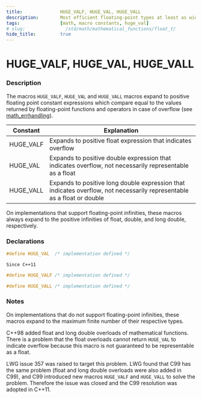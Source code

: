 ```yaml
---
title:              HUGE_VALF, HUGE_VAL, HUGE_VALL
description:        Most efficient floating-point types at least as wide as float and double respectively
tags:               [math, macro constants, huge_val]
# slug:               /std/math/mathematical_functions/float_t/
hide_title:         true
---
```



# HUGE_VALF, HUGE_VAL, HUGE_VALL

### Description

The macros `HUGE_VALF`, `HUGE_VAL` and `HUGE_VALL` macros expand to positive 
floating point constant expressions which compare equal to the values returned by floating-point functions and operators in case of overflow 
(see [math_errhandling](/docs/std/math/mathematical_functions/math_errhandling/)).

| Constant  | Explanation                                                                                                            |
|-----------|------------------------------------------------------------------------------------------------------------------------|
| HUGE_VALF | Expands to positive float expression that indicates overflow                                                           |
| HUGE_VAL  | Expands to positive double expression that indicates overflow, not necessarily representable as a float                |
| HUGE_VALL | Expands to positive long double expression that indicates overflow, not necessarily representable as a float or double |

On implementations that support floating-point infinities, these macros always expand to the positive infinities of <span class='col-lb'>float</span>, <span class='col-lb'>double</span>, and <span class='col-lb'>long double</span>, respectively.



### Declarations 

```cpp
#define HUGE_VAL  /* implementation defined */
```

`Since C++11`

```cpp
#define HUGE_VALF /* implementation defined */

#define HUGE_VALL /* implementation defined */
```


### Notes

On implementations that do not support floating-point infinities, these macros expand to the maximum finite number of their respective types.

C++98 added <span class='col-lb'>float</span> and <span class='col-lb'>long double</span> overloads of mathematical functions. 
There is a problem that the <span class='col-lb'>float</span> overloads cannot return `HUGE_VAL` to indicate overflow because this macro is not guaranteed to be representable as a <span class='col-lb'>float</span>.

LWG issue 357 was raised to target this problem. LWG found that C99 has the same problem (<span class='col-lb'>float</span> and <span class='col-lb'>long double</span> overloads were also added in C99), 
and C99 introduced new macros `HUGE_VALF` and `HUGE_VALL` to solve the problem. Therefore the issue was closed and the C99 resolution was adopted in C++11.